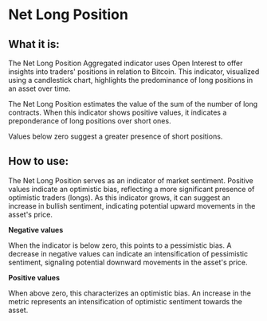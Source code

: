 # Net Long Position

## What it is:

The Net Long Position Aggregated indicator uses Open Interest to offer insights into traders' positions in relation to Bitcoin. This indicator, visualized using a candlestick chart, highlights the predominance of long positions in an asset over time.

The Net Long Position estimates the value of the sum of the number of long contracts. When this indicator shows positive values, it indicates a preponderance of long positions over short ones.


Values below zero suggest a greater presence of short positions.

## How to use:

The Net Long Position serves as an indicator of market sentiment. Positive values indicate an optimistic bias, reflecting a more significant presence of optimistic traders (longs). As this indicator grows, it can suggest an increase in bullish sentiment, indicating potential upward movements in the asset's price.

**Negative values**

When the indicator is below zero, this points to a pessimistic bias. A decrease in negative values can indicate an intensification of pessimistic sentiment, signaling potential downward movements in the asset's price.

**Positive values**

When above zero, this characterizes an optimistic bias. An increase in the metric represents an intensification of optimistic sentiment towards the asset.